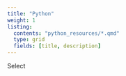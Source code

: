 ```yaml
---
title: "Python"
weight: 1
listing:
  contents: "python_resources/*.qmd"
  type: grid
  fields: [title, description]
---
```


Select